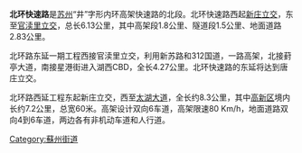 {{unreferenced|time=2012-08-12T06:12:39+00:00}}
'''北环快速路'''是[[苏州|苏州]]“井”字形内环高架快速路的北段。北环快速路西起[[新庄立交|新庄立交]]，东至[[官渎里立交|官渎里立交]]，总长6.13公里，其中高架段1.8公里、隧道段1.5公里、地面道路2.83公里。

北环路东延一期工程西接官渎里立交，利用新苏路和312国道，一路高架，北接葑亭大道，南接星港街进入湖西CBD，全长4.27公里。北环快速路的东延将达到唐庄立交。

北环路西延工程东起新庄立交，西至[[太湖大道|太湖大道]]，全长约8.3公里，其中[[虎丘区|高新区]]境内长约7.2公里，总宽60米。高架设计双向6车道，高架限速80 Km/h，地面道路双向4到6车道，两边各有非机动车道和人行道。
[[Category:蘇州街道|Category:蘇州街道]]